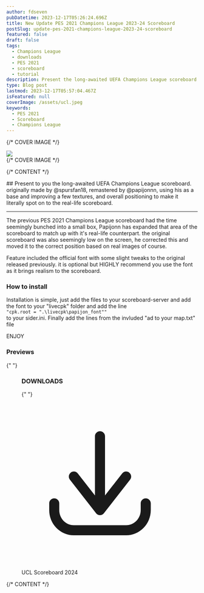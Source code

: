 ```yaml
---
author: fdseven
pubDatetime: 2023-12-17T05:26:24.696Z
title: New Update PES 2021 Champions League 2023-24 Scoreboard
postSlug: update-pes-2021-champions-league-2023-24-scoreboard
featured: false
draft: false
tags:
  - Champions League
  - downloads
  - PES 2021
  - scoreboard
  - tutorial
description: Present the long-awaited UEFA Champions League scoreboard. originally made by @spursfan18, remastered by @papijonnn
type: Blog post
lastmod: 2023-12-17T05:57:04.467Z
isFeatured: null
coverImage: /assets/ucl.jpeg
keywords:
  - PES 2021
  - Scoreboard
  - Champions League
---
```



{/* COVER IMAGE */}

<div class="col-start-1 col-span-8 lg:col-start-2 lg:col-end-9 lg:row-span-2 mt-0 lg:-mt-40">
  <div className="relative lg:-mr-8">
    <img
      transition:persist
      src={frontmatter.coverImage}
      className="cover w-full aspect-video object-cover"
    />
  </div>
</div>
{/* COVER IMAGE */}

{/* CONTENT */}

<div class="col-span-8 md:col-start-2 md:col-span-6 lg:col-start-2 lg:col-span-4 [&>h2]:!mt-0">
  ## Present to you the long-awaited UEFA Champions League scoreboard. originally made by @spursfan18, remastered by @papijonnn, using his as a base and improving a few textures, and overall positioning to make it literally spot on to the real-life scoreboard.​
  <hr />

The previous PES 2021 Champions League scoreboard had the time seemingly bunched into a small box, Papijonn has expanded that area of the scoreboard to match up with it's real-life counterpart. the original scoreboard was also seemingly low on the screen, he corrected this and moved it to the correct position based on real images of course.​

Feature included the official font with some slight tweaks to the original released previously. it is optional but HIGHLY recommend you use the font as it brings realism to the scoreboard.​

### How to install

Installation is simple, just add the files to your scoreboard-server and add the font to your "livecpk" folder and add the line <br />
`"cpk.root = ".\livecpk\papijon_font""` <br />
to your sider.ini. Finally add the lines from the invluded "ad to your map.txt" file

ENJOY

### Previews

{" "}
<Figure title="Preview " src="/assets/1672285323723.png" />

### DOWNLOADS

{" "}
<div className="flex flex-wrap gap-2">
  <LinkButton
    targetNew={true}
    title="UCL Scoreboard"
    href="https://modsfire.com/1jl8I55SRqD0Aq6"
    className="flex items-center [&>p]:!m-0 px-4 !text-skin-inverted [&>p]:!text-skin-inverted [&>p>svg]:text-skin-inverted bg-skin-accent rounded-full !decoration-transparent border border-skin-accent transition duration-500"
  >
    <svg
      class="text-skin-inverted"
      viewBox="0 0 24 24"
      fill="none"
      xmlns="http://www.w3.org/2000/svg"
    >
      <g id="SVGRepo_bgCarrier" stroke-width="0"></g>
      <g
        id="SVGRepo_tracerCarrier"
        stroke-linecap="round"
        stroke-linejoin="round"
      ></g>
      <g id="SVGRepo_iconCarrier">
        <path
          d="M5.625 15C5.625 14.5858 5.28921 14.25 4.875 14.25C4.46079 14.25 4.125 14.5858 4.125 15H5.625ZM4.875 16H4.125H4.875ZM19.275 15C19.275 14.5858 18.9392 14.25 18.525 14.25C18.1108 14.25 17.775 14.5858 17.775 15H19.275ZM11.1086 15.5387C10.8539 15.8653 10.9121 16.3366 11.2387 16.5914C11.5653 16.8461 12.0366 16.7879 12.2914 16.4613L11.1086 15.5387ZM16.1914 11.4613C16.4461 11.1347 16.3879 10.6634 16.0613 10.4086C15.7347 10.1539 15.2634 10.2121 15.0086 10.5387L16.1914 11.4613ZM11.1086 16.4613C11.3634 16.7879 11.8347 16.8461 12.1613 16.5914C12.4879 16.3366 12.5461 15.8653 12.2914 15.5387L11.1086 16.4613ZM8.39138 10.5387C8.13662 10.2121 7.66533 10.1539 7.33873 10.4086C7.01212 10.6634 6.95387 11.1347 7.20862 11.4613L8.39138 10.5387ZM10.95 16C10.95 16.4142 11.2858 16.75 11.7 16.75C12.1142 16.75 12.45 16.4142 12.45 16H10.95ZM12.45 5C12.45 4.58579 12.1142 4.25 11.7 4.25C11.2858 4.25 10.95 4.58579 10.95 5H12.45ZM4.125 15V16H5.625V15H4.125ZM4.125 16C4.125 18.0531 5.75257 19.75 7.8 19.75V18.25C6.61657 18.25 5.625 17.2607 5.625 16H4.125ZM7.8 19.75H15.6V18.25H7.8V19.75ZM15.6 19.75C17.6474 19.75 19.275 18.0531 19.275 16H17.775C17.775 17.2607 16.7834 18.25 15.6 18.25V19.75ZM19.275 16V15H17.775V16H19.275ZM12.2914 16.4613L16.1914 11.4613L15.0086 10.5387L11.1086 15.5387L12.2914 16.4613ZM12.2914 15.5387L8.39138 10.5387L7.20862 11.4613L11.1086 16.4613L12.2914 15.5387ZM12.45 16V5H10.95V16H12.45Z"
          fill="currentColor"
        ></path>
      </g>
    </svg>
    <p>UCL Scoreboard 2024</p>
  </LinkButton>
</div>

</div>
{/* CONTENT */}
